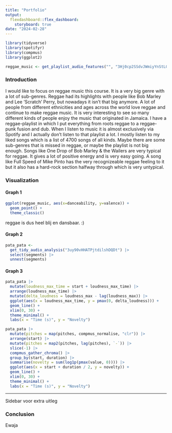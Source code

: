 ```yaml
---
title: "Portfolio"
output: 
  flexdashboard::flex_dashboard:
    storyboard: true
date: "2024-02-28"
---
```


```r
library(tidyverse)
library(spotifyr)
library(compmus)
library(ggplot2)

reggae_music <- get_playlist_audio_features("", "3Hj0cp2SSdvJWmiyYnStLG")
```


### Introduction

I would like to focus on reggae music this course. It is a very big genre with a lot of sub-genres. Reggae had its highlights with people like Bob Marley and Lee 'Scratch' Perry, but nowadays it isn't that big anymore. A lot of people from different ethnicities and ages across the world love reggae and continue to make reggae music. It is very interesting to see so many different kinds of people enjoy the music that originated in Jamaica. I have a reggae-playlist in which I put everything from roots reggae to a reggae-punk fusion and dub. When I listen to music it is almost exclusively via Spotify and I actually don't listen to that playlist a lot. I mostly listen to my liked songs which is a list of 4700 songs of all kinds. Maybe there are some sub-genres that is missed in reggae, or maybe the playlist is not big enough. Songs like One Drop of Bob Marley & the Wailers are very typical for reggae. It gives a lot of positive energy and is very easy going. A song like Full Speed of Mike Pinto has the very recognizeable reggae feeling to it but it also has a hard-rock section halfway through which is very untypical. 



### Visualization



#### Graph 1

```r
ggplot(reggae_music, aes(x=danceability, y=valence)) +
  geom_point() +
  theme_classic()

```

reggae is dus heel blij en dansbaar. :)

#### Graph 2

```r
pata_pata <-
  get_tidy_audio_analysis("3uy90vHHATPjtdilshDQDt") |>
  select(segments) |>
  unnest(segments)

```

#### Graph 3

```r
pata_pata |>
  mutate(loudness_max_time = start + loudness_max_time) |>
  arrange(loudness_max_time) |>
  mutate(delta_loudness = loudness_max - lag(loudness_max)) |>
  ggplot(aes(x = loudness_max_time, y = pmax(0, delta_loudness))) +
  geom_line() +
  xlim(0, 30) +
  theme_minimal() +
  labs(x = "Time (s)", y = "Novelty")

```


```r
pata_pata |>
  mutate(pitches = map(pitches, compmus_normalise, "clr")) |>
  arrange(start) |>
  mutate(pitches = map2(pitches, lag(pitches), `-`)) |>
  slice(-1) |> 
  compmus_gather_chroma() |> 
  group_by(start, duration) |> 
  summarise(novelty = sum(log1p(pmax(value, 0)))) |> 
  ggplot(aes(x = start + duration / 2, y = novelty)) +
  geom_line() +
  xlim(0, 30) +
  theme_minimal() +
  labs(x = "Time (s)", y = "Novelty")
```



***
Sidebar voor extra uitleg


### Conclusion

Ewaja

